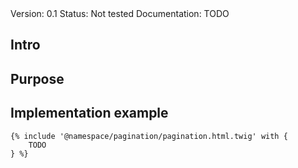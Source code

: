 <div class="mb-4 text-center">
	<span class="badge badge-sm text-bg-blue me-2">Version: 0.1</span>
	<span class="badge badge-sm text-bg-red me-2">Status: Not tested</span>
	<span class="badge badge-sm text-bg-warning">Documentation: TODO</span>
</div>

## Intro


## Purpose


## Implementation example
```
{% include '@namespace/pagination/pagination.html.twig' with {
	TODO
} %}
```